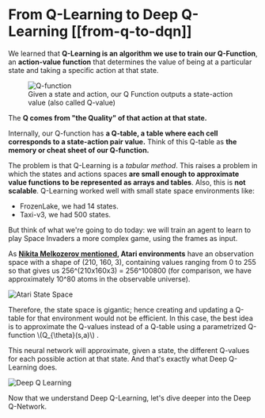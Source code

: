 # From Q-Learning to Deep Q-Learning [[from-q-to-dqn]]

We learned that **Q-Learning is an algorithm we use to train our Q-Function**, an **action-value function** that determines the value of being at a particular state and taking a specific action at that state.

<figure>
  <img src="https://huggingface.co/datasets/huggingface-deep-rl-course/course-images/resolve/main/en/unit3/Q-function.jpg" alt="Q-function"/>
  <figcaption>Given a state and action, our Q Function outputs a state-action value (also called Q-value)</figcaption>
</figure>

The **Q comes from "the Quality" of that action at that state.**

Internally, our Q-function has **a Q-table, a table where each cell corresponds to a state-action pair value.** Think of this Q-table as **the memory or cheat sheet of our Q-function.**

The problem is that Q-Learning is a *tabular method*. This raises a problem in which the states and actions spaces **are small enough to approximate value functions to be represented as arrays and tables**. Also, this is **not scalable**.
Q-Learning worked well with small state space environments like:

- FrozenLake, we had 14 states.
- Taxi-v3, we had 500 states.

But think of what we're going to do today: we will train an agent to learn to play Space Invaders a more complex game, using the frames as input.

As **[Nikita Melkozerov mentioned](https://twitter.com/meln1k), Atari environments** have an observation space with a shape of (210, 160, 3), containing values ranging from 0 to 255 so that gives us 256^(210x160x3) = 256^100800 (for comparison, we have approximately 10^80 atoms in the observable universe).

<img src="https://huggingface.co/datasets/huggingface-deep-rl-course/course-images/resolve/main/en/unit4/atari.jpg" alt="Atari State Space"/>

Therefore, the state space is gigantic; hence creating and updating a Q-table for that environment would not be efficient. In this case, the best idea is to approximate the Q-values instead of a Q-table using a parametrized Q-function  \\(Q_{\theta}(s,a)\\)  .

This neural network will approximate, given a state, the different Q-values for each possible action at that state. And that's exactly what Deep Q-Learning does.

<img src="https://huggingface.co/datasets/huggingface-deep-rl-course/course-images/resolve/main/en/unit1/deep.jpg" alt="Deep Q Learning"/>


Now that we understand Deep Q-Learning, let's dive deeper into the Deep Q-Network.
